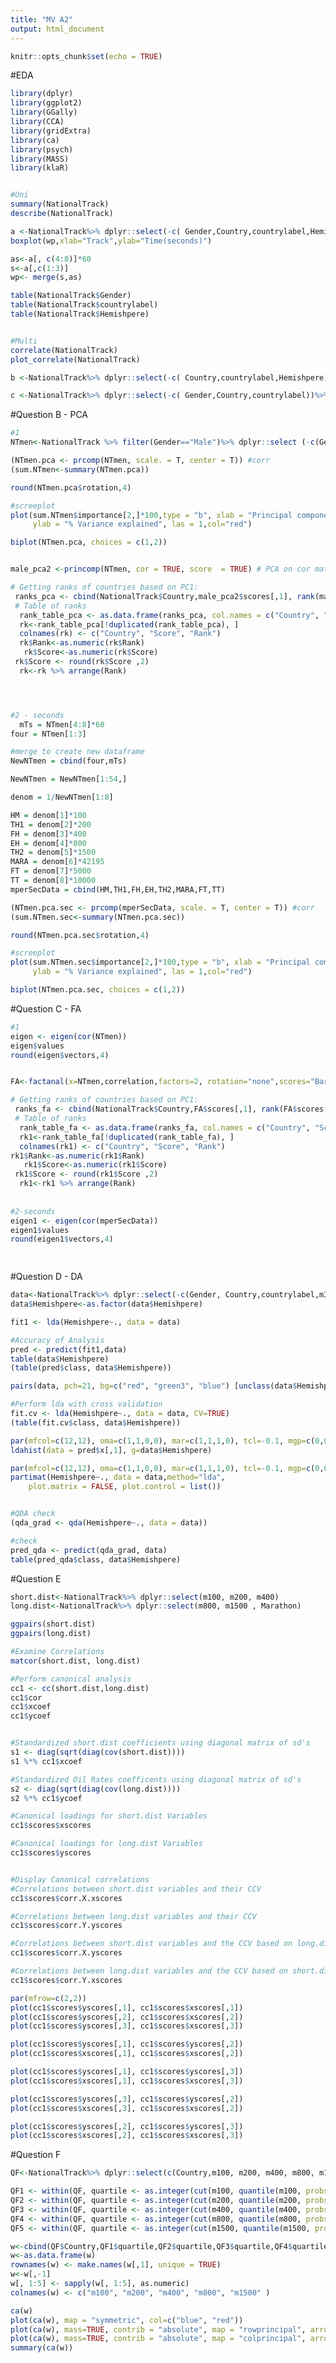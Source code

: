 ---
title: "MV A2"
output: html_document
---

```{r setup, include=FALSE}
knitr::opts_chunk$set(echo = TRUE)
```

#EDA
```{r}
library(dplyr)
library(ggplot2)
library(GGally)
library(CCA)
library(gridExtra)
library(ca)
library(psych)
library(MASS)
library(klaR)


#Uni
summary(NationalTrack)
describe(NationalTrack)

a <-NationalTrack%>% dplyr::select(-c( Gender,Country,countrylabel,Hemishpere))
boxplot(wp,xlab="Track",ylab="Time(seconds)")

as<-a[, c(4:8)]*60 
s<-a[,c(1:3)]
wp<- merge(s,as)

table(NationalTrack$Gender)
table(NationalTrack$countrylabel)
table(NationalTrack$Hemishpere)


#Multi
correlate(NationalTrack)
plot_correlate(NationalTrack)

b <-NationalTrack%>% dplyr::select(-c( Country,countrylabel,Hemishpere)) %>% group_by(Gender)%>%summarise(across(everything(), list(mean)))

c <-NationalTrack%>% dplyr::select(-c( Gender,Country,countrylabel))%>% group_by(Hemishpere)%>%summarise(across(everything(), list(mean)))
```

#Question B - PCA
```{r}
#1
NTmen<-NationalTrack %>% filter(Gender=="Male")%>% dplyr::select (-c(Gender, Country,countrylabel,Hemishpere,m3000))

(NTmen.pca <- prcomp(NTmen, scale. = T, center = T)) #corr
(sum.NTmen<-summary(NTmen.pca))

round(NTmen.pca$rotation,4)

#screeplot
plot(sum.NTmen$importance[2,]*100,type = "b", xlab = "Principal component",
     ylab = "% Variance explained", las = 1,col="red") 

biplot(NTmen.pca, choices = c(1,2))


male_pca2 <-princomp(NTmen, cor = TRUE, score  = TRUE) # PCA on cor matrix

# Getting ranks of countries based on PC1:
 ranks_pca <- cbind(NationalTrack$Country,male_pca2$scores[,1], rank(male_pca2$scores[,1]))
 # Table of ranks
  rank_table_pca <- as.data.frame(ranks_pca, col.names = c("Country", "Score", "Rank"))
  rk<-rank_table_pca[!duplicated(rank_table_pca), ]
  colnames(rk) <- c("Country", "Score", "Rank")
  rk$Rank<-as.numeric(rk$Rank)
   rk$Score<-as.numeric(rk$Score)
 rk$Score <- round(rk$Score ,2)
  rk<-rk %>% arrange(Rank)




#2 - seconds
  mTs = NTmen[4:8]*60
four = NTmen[1:3]

#merge to create new dataframe
NewNTmen = cbind(four,mTs)

NewNTmen = NewNTmen[1:54,]

denom = 1/NewNTmen[1:8]

HM = denom[1]*100
TH1 = denom[2]*200
FH = denom[3]*400
EH = denom[4]*800
TH2 = denom[5]*1500
MARA = denom[6]*42195
FT = denom[7]*5000
TT = denom[8]*10000
mperSecData = cbind(HM,TH1,FH,EH,TH2,MARA,FT,TT)

(NTmen.pca.sec <- prcomp(mperSecData, scale. = T, center = T)) #corr
(sum.NTmen.sec<-summary(NTmen.pca.sec))

round(NTmen.pca.sec$rotation,4)

#screeplot
plot(sum.NTmen.sec$importance[2,]*100,type = "b", xlab = "Principal component",
     ylab = "% Variance explained", las = 1,col="red") 

biplot(NTmen.pca.sec, choices = c(1,2))

```

#Question C - FA
```{r}
#1
eigen <- eigen(cor(NTmen))
eigen$values
round(eigen$vectors,4)


FA<-factanal(x=NTmen,correlation,factors=2, rotation="none",scores="Bartlett")

# Getting ranks of countries based on PC1:
 ranks_fa <- cbind(NationalTrack$Country,FA$scores[,1], rank(FA$scores[,1]))
 # Table of ranks
  rank_table_fa <- as.data.frame(ranks_fa, col.names = c("Country", "Score", "Rank"))
  rk1<-rank_table_fa[!duplicated(rank_table_fa), ]
  colnames(rk1) <- c("Country", "Score", "Rank")
rk1$Rank<-as.numeric(rk1$Rank)
   rk1$Score<-as.numeric(rk1$Score)
 rk1$Score <- round(rk1$Score ,2)
  rk1<-rk1 %>% arrange(Rank)
 
 
#2-seconds
eigen1 <- eigen(cor(mperSecData))
eigen1$values
round(eigen1$vectors,4)

 
```


#Question D - DA
```{r}
data<-NationalTrack%>% dplyr::select(-c(Gender, Country,countrylabel,m3000,m5000,m10000))
data$Hemishpere<-as.factor(data$Hemishpere)

fit1 <- lda(Hemishpere~., data = data)

#Accuracy of Analysis
pred <- predict(fit1,data)
table(data$Hemishpere)
(table(pred$class, data$Hemishpere))

pairs(data, pch=21, bg=c("red", "green3", "blue") [unclass(data$Hemishpere)])

#Perform lda with cross validation
fit.cv <- lda(Hemishpere~., data = data, CV=TRUE)
(table(fit.cv$class, data$Hemishpere))

par(mfcol=c(12,12), oma=c(1,1,0,0), mar=c(1,1,1,0), tcl=-0.1, mgp=c(0,0,0))
ldahist(data = pred$x[,1], g=data$Hemishpere)

par(mfcol=c(12,12), oma=c(1,1,0,0), mar=c(1,1,1,0), tcl=-0.1, mgp=c(0,0,0))
partimat(Hemishpere~., data = data,method="lda", 
    plot.matrix = FALSE, plot.control = list())


#QDA check
(qda_grad <- qda(Hemishpere~., data = data))

#check
pred_qda <- predict(qda_grad, data)
table(pred_qda$class, data$Hemishpere)
```


#Question E 
```{r}
short.dist<-NationalTrack%>% dplyr::select(m100, m200, m400)
long.dist<-NationalTrack%>% dplyr::select(m800, m1500 , Marathon)

ggpairs(short.dist)
ggpairs(long.dist)

#Examine Correlations
matcor(short.dist, long.dist)

#Perform canonical analysis
cc1 <- cc(short.dist,long.dist)
cc1$cor
cc1$xcoef
cc1$ycoef


#Standardized short.dist coefficients using diagonal matrix of sd's
s1 <- diag(sqrt(diag(cov(short.dist))))
s1 %*% cc1$xcoef

#Standardized Oil Rates coefficents using diagonal matrix of sd's
s2 <- diag(sqrt(diag(cov(long.dist))))
s2 %*% cc1$ycoef

#Canonical loadings for short.dist Variables
cc1$scores$xscores

#Canonical loadings for long.dist Variables
cc1$scores$yscores


#Display Canonical correlations
#Correlations between short.dist variables and their CCV
cc1$scores$corr.X.xscores

#Correlations between long.dist variables and their CCV
cc1$scores$corr.Y.yscores

#Correlations between short.dist variables and the CCV based on long.dist variables
cc1$scores$corr.X.yscores

#Correlations between long.dist variables and the CCV based on short.dist variables
cc1$scores$corr.Y.xscores

par(mfrow=c(2,2))
plot(cc1$scores$yscores[,1], cc1$scores$xscores[,1])
plot(cc1$scores$yscores[,2], cc1$scores$xscores[,2])
plot(cc1$scores$yscores[,3], cc1$scores$xscores[,3])

plot(cc1$scores$yscores[,1], cc1$scores$yscores[,2])
plot(cc1$scores$xscores[,1], cc1$scores$xscores[,2])

plot(cc1$scores$yscores[,1], cc1$scores$yscores[,3])
plot(cc1$scores$xscores[,1], cc1$scores$xscores[,3])

plot(cc1$scores$yscores[,3], cc1$scores$yscores[,2])
plot(cc1$scores$xscores[,3], cc1$scores$xscores[,2])

plot(cc1$scores$yscores[,2], cc1$scores$yscores[,3])
plot(cc1$scores$xscores[,2], cc1$scores$xscores[,3])
```


#Question F
```{r}
QF<-NationalTrack%>% dplyr::select(c(Country,m100, m200, m400, m800, m1500 ))

QF1 <- within(QF, quartile <- as.integer(cut(m100, quantile(m100, probs=0:4/4), include.lowest=TRUE)))
QF2 <- within(QF, quartile <- as.integer(cut(m200, quantile(m200, probs=0:4/4), include.lowest=TRUE)))
QF3 <- within(QF, quartile <- as.integer(cut(m400, quantile(m400, probs=0:4/4), include.lowest=TRUE)))
QF4 <- within(QF, quartile <- as.integer(cut(m800, quantile(m800, probs=0:4/4), include.lowest=TRUE)))
QF5 <- within(QF, quartile <- as.integer(cut(m1500, quantile(m1500, probs=0:4/4), include.lowest=TRUE)))

w<-cbind(QF$Country,QF1$quartile,QF2$quartile,QF3$quartile,QF4$quartile,QF5$quartile)
w<-as.data.frame(w)
rownames(w) <- make.names(w[,1], unique = TRUE)
w<-w[,-1]
w[, 1:5] <- sapply(w[, 1:5], as.numeric)
colnames(w) <- c("m100", "m200", "m400", "m800", "m1500" )

ca(w)
plot(ca(w), map = "symmetric", col=c("blue", "red"))
plot(ca(w), mass=TRUE, contrib = "absolute", map = "rowprincipal", arrows = c(TRUE, TRUE))
plot(ca(w), mass=TRUE, contrib = "absolute", map = "colprincipal", arrows = c(TRUE, TRUE))
summary(ca(w))

```
